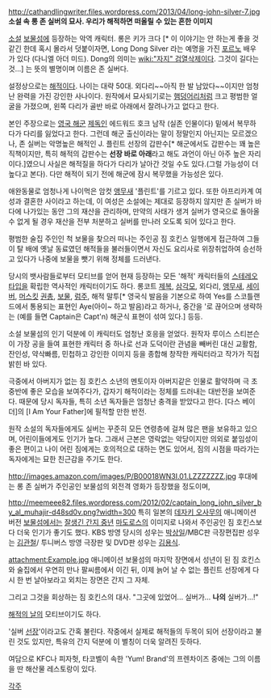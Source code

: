http://cathandlingwriter.files.wordpress.com/2013/04/long-john-silver-7.jpg
'''소설 속 롱 존 실버의 묘사. 우리가 해적하면 떠올릴 수 있는 흔한 이미지'''

[[소설]] [[보물섬]]에 등장하는 악역 캐릭터. 롱은 키가 크다 [* 이 이야기는 안 하는게 좋을 것 같긴 한데 혹시 몰라서 덧붙이자면, Long Dong Silver 라는 예명을 가진 [[포르노]] 배우가 있다 (다니엘 아더 미드). Dong의 의미는 [[wiki:"자지" 검열삭제]]이다. 그것이 길다는것...] 는 뜻의 별명이며 이름은 존 실버다.

설정상으로는 [[해적]]이다. 나이는 대략 50대. 외다리~~아직 한 발 남았다~~이지만 엄청난 완력을 가진 강인한 사나이다. 원작에서 묘사되기로는 [[햄]]덩어리처럼 크고 평범한 얼굴을 가졌으며, 왼쪽 다리가 골반 바로 아래에서 잘려나가고 없다고 한다.

본인 주장으로는 [[영국 해군]] [[제독]]인 에드워드 호크 남작 (실존 인물이다) 밑에서 복무하다가 다리를 잃었다고 한다. 그런데 해군 출신이라는 말이 정말인지 아닌지는 모르겠으나, 존 실버는 악명높은 해적인 J. 플린트 선장의 갑판수[* 해군에서도 갑판수는 꽤 높은 직책이지만, 특히 해적의 갑판수는 '''선장 바로 아래'''라고 해도 과언이 아닌 아주 높은 자리이다.]였으니 사실은 해적질을 하다가 다리가 날아간 것일 수도 있다.(그럴 가능성이 더 높다고 본다). 다만 해적이 되기 전에 해군에 잠시 복무했을 가능성은 있다.

애완동물로 엄청나게 나이먹은 암컷 [[앵무새]] '플린트'를 기르고 있다. 또한 아프리카계 여성과 결혼한 사이라고 하는데, 이 여성은 소설에는 제대로 등장하지 않지만 존 실버가 바다에 나가있는 동안 그의 재산을 관리하며, 만약의 사태가 생겨 실버가 영국으로 돌아올 수 없게 될 경우 재산을 전부 처분하고 실버를 만나러 오도록 되어 있다고 한다.

평범한 술집 주인인 척 보물을 찾으러 떠나는 주인공 짐 호킨스 일행에게 접근하여 그들이 탈 배에 옛날 동료였던 해적들을 불러들이면서 자신도 요리사로 위장취업하여 승선하고 있다가 나중에 보물을 뺏기 위해 정체를 드러낸다.

당시의 뱃사람들로부터 모티브를 얻어 현재 등장하는 모든 '해적' 캐릭터들의 [[스테레오 타입]]을 확립한 역사적인 캐릭터이기도 하다. 롱코트 [[제복]], [[삼각모]], 외다리, [[앵무새]], [[세이버]], [[머스킷]] [[권총]], [[보물]], [[럼]]주, 해적 말투[* 영국식 발음을 기본으로 하여 Yes를 스코틀랜드에서 통용되는 표현인 Aye(아이~ 하고 발음)라고 하거나, 중간을 '로 끊어으며 생략하는 (예를 들면 Captain은 Capt'n) 해군식 표현이 섞여 있다.] 등등.

소설 보물섬의 인기 덕분에 이 캐릭터도 엄청난 호응을 얻었다. 원작자 루이스 스티븐슨이 가장 공을 들여 표현한 캐릭터 중 하나로 선과 도덕이란 관념을 빼버린 대신 교활함, 잔인성, 약삭빠름, 민첩하고 강인한 이미지 등을 종합해 창작한 캐릭터라고 작가가 직접 밝힌 바 있다.

극중에서 아버지가 없는 짐 호킨스 소년의 멘토이자 아버지같은 인물로 활약하며 극 초중반에 좋은 모습을 보여주다가, 갑자기 해적이라는 정체를 드러내는 대반전을 보여준다. 때문에 당시 독자들, 특히 소년 독자들은 엄청난 충격을 받았다고 한다. [다스 베이더]의 [I Am Your Father]에 필적할 만한 반전.

원작 소설의 독자들에게도 실버는 꾸준히 모든 연령층에 걸쳐 많은 팬을 보유하고 있으며, 어린이들에게도 인기가 높다. 그래서 근본은 영락없는 악당이지만 의외로 붙임성이 좋은 편이고 나이 어린 짐에게는 호의적으로 대하는 면도 있어서, 짐의 시점을 따라가는 독자에게는 묘한 친근감을 주기도 한다.

http://images.amazon.com/images/P/B00018WN3I.01.LZZZZZZZ.jpg
후대에는 롱 존 실버가 주인공인 보물섬의 외전격 영화가 등장했을 정도이며, 

http://meemeee82.files.wordpress.com/2012/02/captain_long_john_silver_by_al_muhajir-d48sd0v.png?width=300
특히 일본의 [[데자키 오사무]]의 애니메이션 버전 [[보물섬]]에서는 [[미중년|잘생긴 간지 중년]] [[마도로스]]의 이미지로 나와서 주인공인 짐 호킨스보다 더욱 인기가 좋기도 했다. KBS 방영 당시의 성우는 [[박상일]]/MBC판 극장편집판 성우는 [[김관철]]/ 투니버스 방영 극장판 및 DVD판 성우는 [[김용식]].

attachment:Example.jpg
애니메이션 보물섬의 마지막 장면에서 성년이 된 짐 호킨스와 술집에서 우연히 만나 팔씨름에서 이긴 뒤, 이제 늙어 날 수 없는 플린트 선장에게 다시 한 번 날아보라고 외치는 장면은 간지 그 자체. 

그리고 그것을 회상하는 짐 호킨스의 대사.
"그곳에 있었어... 실버가... '''나의''' 실버가...!"

[[해적의 날]]의 모티브이기도 하다.

'실버 [[선장]]'이라고도 간혹 불린다. 작중에서 실제로 해적들의 두목이 되어 선장이라고 불린 것도 있지만, 특유의 간지 덕분에 이 별칭이 더욱 알려진 듯하다.

여담으로 KFC나 피자헛, 타코벨이 속한 'Yum! Brand'의 프렌차이즈 중에는 그의 이름을 딴 해산물 레스토랑이 있다.


[[각주]]
